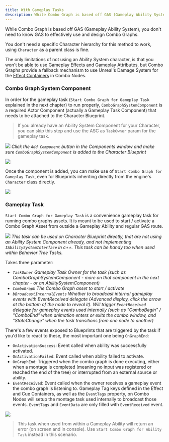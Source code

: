 ```yaml
---
title: With Gameplay Tasks
description: While Combo Graph is based off GAS (Gameplay Ability System), you don't need to know GAS to effectively use and design Combo Graphs
---
```


While Combo Graph is based off GAS (Gameplay Ability System), you don't need to know GAS to effectively use and design Combo Graphs.

You don't need a specific Character hierarchy for this method to work, using `Character` as a parent class is fine.

The only limitations of not using an Ability System character, is that you won't be able to use Gameplay Effects and Gameplay Attributes, but Combo Graphs provide a fallback mechanism to use Unreal's Damage System for the [Effect Containers](/gameplay-effects/containers) in Combo Nodes.

### Combo Graph System Component

In order for the gameplay task (`Start Combo Graph for Gameplay Task` explained in the next chapter) to run properly, `ComboGraphSystemComponent` is a required Actor Component (actually a Gameplay Task Component) that needs to be attached to the Character Blueprint.

> If you already have an Ability System Component for your Character, you can skip this step and use the ASC as `TaskOwner` param for the gameplay task.

![](add_component.png)
*Click the `Add Component` button in the Components window and make sure `ComboGraphSystemComponent` is added to the Character Blueprint*

![](component_class_description.png)

Once the component is added, you can make use of `Start Combo Graph for Gameplay Task`, even for Blueprints inheriting directly from the engine's `Character` class directly.

![](start_combo_via_gameplay_task.png)

### Gameplay Task

`Start Combo Graph for Gameplay Task` is a convenience gameplay task for running combo graphs assets. It is meant to be used to start / activate a Combo Graph Asset from outside a Gameplay Ability and regular GAS route.

![](gameplay_task_00.png)
*This task can be used on Character Blueprint directly, that are not using an Ability System Component already, and not implementing `IAbilitySystemInterface` in c++. This task can be handy too when used within Behavior Tree Tasks.*

Takes three parameter:

- *`TaskOwner` Gameplay Task Owner for the task (such as ComboGraphSystemComponent - more on that component in the next chapter - or an AbilitySystemComponent)*
- *`ComboGraph` The Combo Graph asset to start / activate*
- *`bBroadcastInternalEvents` Whether to broadcast internal gameplay events with EventReceived delegate (Advanced display, click the arrow at the bottom of the node to reveal it). Will trigger `EventReceived` delegate for gameplay events used internally (such as "ComboBegin" / "ComboEnd" when animation enters or exits the combo window, and "StateChange" when the task transitions from one node to another)*

There's a few events exposed to Blueprints that are triggered by the task if you'd like to react to these, the most important one being `OnGraphEnd`:

- `OnActivationSuccess`: Event called when ability was successfully activated.
- `OnActivationFailed`: Event called when ability failed to activate.
- `OnGraphEnd`: Triggered when the combo graph is done executing, either when a montage is completed (meaning no input was registered or reached the end of the tree) or interrupted from an external source or ability.
- `EventReceived`: Event called when the owner receives a gameplay event the combo graph is listening to. Gameplay Tag keys defined in the Effect and Cue Containers, as well as the `EventTags` property, on Combo Nodes will setup the montage task used internally to broadcast those events. `EventTags` and `EventData` are only filled with `EventReceived` event.

![](gameplay_task_01.png)

> This task when used from within a Gameplay Ability will return an error (on screen and in console). Use `Start Combo Graph for Ability Task` instead in this scenario.
